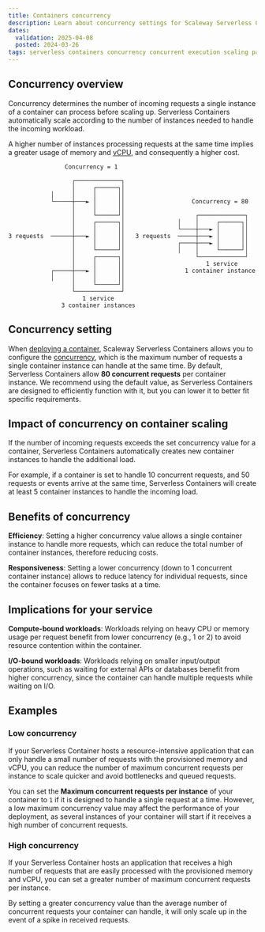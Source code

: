 ```yaml
---
title: Containers concurrency
description: Learn about concurrency settings for Scaleway Serverless Containers.
dates:
  validation: 2025-04-08
  posted: 2024-03-26
tags: serverless containers concurrency concurrent execution scaling parallelism parallel instances
---
```


## Concurrency overview

Concurrency determines the number of incoming requests a single instance of a container can process before scaling up. Serverless Containers automatically scale according to the number of instances needed to handle the incoming workload. 

A higher number of instances processing requests at the same time implies a greater usage of memory and [vCPU](/serverless-containers/concepts/#vcpu), and consequently a higher cost.

```
                Concurrency = 1                                       
                                                                      
                  ┌─────────────┐                                     
                  │     ┌──────┐│                                     
            │     │     │      ││                                     
            └─────┼───► │      ││                   Concurrency = 80  
                  │     │      ││                                     
                  │     └──────┘│                    ┌─────────────┐  
                  │     ┌──────┐│               │    │     ┌──────┐│  
                  │     │      ││               └────┼───► │      ││  
3 requests  ──────┼───► │      ││   3 requests  ─────┼───► │      ││  
                  │     │      ││               ┌────┼───► │      ││  
                  │     └──────┘│               │    │     └──────┘│  
                  │     ┌──────┐│                    └─────────────┘  
                  │     │      ││                       1 service     
            ┌─────┼───► │      ││                 1 container instance
            │     │     │      ││                                     
                  │     └──────┘│                                     
                  └─────────────┘                                     
                     1 service                                        
               3 container instances                                  
```

## Concurrency setting

When [deploying a container](/serverless-containers/how-to/deploy-container/), Scaleway Serverless Containers allows you to configure the [concurrency](/serverless-containers/concepts/#concurrency), which is the maximum number of requests a single container instance can handle at the same time. By default, Serverless Containers allow **80 concurrent requests** per container instance. We recommend using the default value, as Serverless Containers are designed to efficiently function with it, but you can lower it to better fit specific requirements.

## Impact of concurrency on container scaling

If the number of incoming requests exceeds the set concurrency value for a container, Serverless Containers automatically creates new container instances to handle the additional load.

For example, if a container is set to handle 10 concurrent requests, and 50 requests or events arrive at the same time, Serverless Containers will create at least 5 container instances to handle the incoming load.

## Benefits of concurrency

**Efficiency**: Setting a higher concurrency value allows a single container instance to handle more requests, which can reduce the total number of container instances, therefore reducing costs.

**Responsiveness**: Setting a lower concurrency (down to 1 concurrent container instance) allows to reduce latency for individual requests, since the container focuses on fewer tasks at a time.

## Implications for your service

**Compute-bound workloads**: Workloads relying on heavy CPU or memory usage per request benefit from lower concurrency (e.g., 1 or 2) to avoid resource contention within the container.

**I/O-bound workloads**: Workloads relying on smaller input/output operations, such as waiting for external APIs or databases benefit from higher concurrency, since the container can handle multiple requests while waiting on I/O.

## Examples

### Low concurrency

If your Serverless Container hosts a resource-intensive application that can only handle a small number of requests with the provisioned memory and vCPU, you can reduce the number of maximum concurrent requests per instance to scale quicker and avoid bottlenecks and queued requests.

You can set the **Maximum concurrent requests per instance** of your container to `1` if it is designed to handle a single request at a time. However, a low maximum concurrency value may affect the performance of your deployment, as several instances of your container will start if it receives a high number of concurrent requests.

### High concurrency

If your Serverless Container hosts an application that receives a high number of requests that are easily processed with the provisioned memory and vCPU, you can set a greater number of maximum concurrent requests per instance.

By setting a greater concurrency value than the average number of concurrent requests your container can handle, it will only scale up in the event of a spike in received requests.